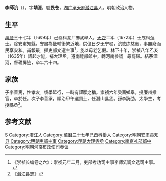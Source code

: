 '''李師沆'''（{{bd|？||？||}}），字'''靖源'''，號'''畏苍'''，[[湖广|湖广]][[承天府|承天府]][[潜江县|潜江县]]人。明朝政治人物。

==生平==
[[萬曆|萬曆]]三十七年（1609年）己酉科湖广鄉試舉人，[[天啓|天啓]]二年（1622年）壬戌科進士。除安肅知縣。安肅為畿輔衝繁近地，供億日夕无宁晷，沆敏练慈惠，事無廢而民享安和。甫報最，擢吏部文選主事<ref>《崇祯长编卷之六》：崇祯元年二月，吏部考功司主事李师沆调文选司主事。</ref>，旋以母老乞假。林下十年，崇禎八年乙亥（1635年）詔起才能，補大理丞，遷南禮部郎中，轉河南參議，尋罷歸。結茅潭河，督耕屏迹，卒年六十四。

== 家族 ==
子李善篤，性孝友，绩學砥行，一時有謹厚之稱。崇禎六年癸酉鄉舉，授廉州推官，卒於任。次子李善承，順治甲午選貢士，任潛山县丞。孫李詵劭，太學生，考授縣丞<ref>《潜江县志》</ref>。 

==参考文献==
{{reflist}}

{{天啓二年壬戌科殿試金榜}}

{{Authority control}}

{{DEFAULTSORT:Li}}
[[Category:李姓|S]]
[[Category:潜江人|Category:潜江人]]
[[Category:萬曆三十七年己酉科舉人|Category:萬曆三十七年己酉科舉人]]
[[Category:明朝安肃县知县|Category:明朝安肃县知县]]
[[Category:明朝吏部主事|Category:明朝吏部主事]]
[[Category:明朝大理寺丞|Category:明朝大理寺丞]]
[[Category:南京礼部郎中|Category:南京礼部郎中]]
[[Category:明朝河南布政使司参议|Category:明朝河南布政使司参议]]


{{明朝官员小作品}}